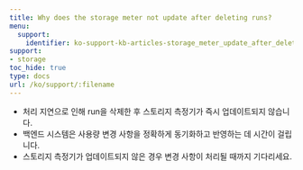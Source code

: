 ---
title: Why does the storage meter not update after deleting runs?
menu:
  support:
    identifier: ko-support-kb-articles-storage_meter_update_after_deleting_runs
support:
- storage
toc_hide: true
type: docs
url: /ko/support/:filename
---

- 처리 지연으로 인해 run을 삭제한 후 스토리지 측정기가 즉시 업데이트되지 않습니다.
- 백엔드 시스템은 사용량 변경 사항을 정확하게 동기화하고 반영하는 데 시간이 걸립니다.
- 스토리지 측정기가 업데이트되지 않은 경우 변경 사항이 처리될 때까지 기다리세요.
